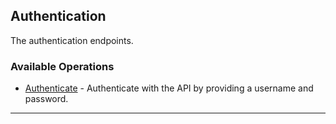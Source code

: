 
## Authentication
The authentication endpoints.

### Available Operations

* [Authenticate](/python/authentication/authenticate) - Authenticate with the API by providing a username and password.

---
<Authenticate />
